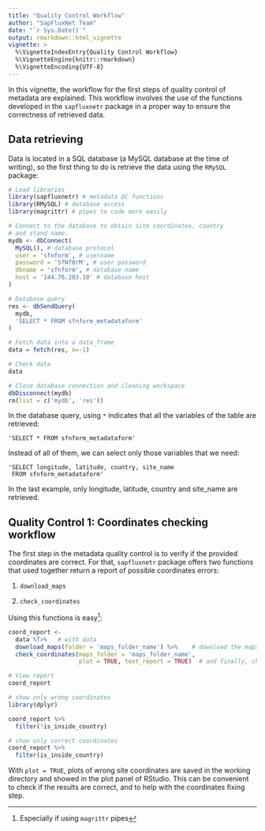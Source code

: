 ```yaml
---
title: "Quality Control Workflow"
author: "SapFluxNet Team"
date: "`r Sys.Date()`"
output: rmarkdown::html_vignette
vignette: >
  %\VignetteIndexEntry{Quality Control Workflow}
  %\VignetteEngine{knitr::rmarkdown}
  %\VignetteEncoding{UTF-8}
---
```


In this vignette, the workflow for the first steps of quality control of metadata
are explained. This workflow involves the use of the functions developed in the
`sapfluxnetr` package in a proper way to ensure the correctness of retrieved data.

## Data retrieving

Data is located in a SQL database (a MySQL database at the time of writing), so
the first thing to do is retrieve the data using the `RMySQL` package:

```r
# Load libraries
library(sapfluxnetr) # metadata QC functions
library(RMySQL) # database access
library(magrittr) # pipes to code more easily

# Connect to the database to obtain site coordinates, country
# and stand name.
mydb <- dbConnect(
  MySQL(), # database protocol
  user = 'sfnform', # username
  password = '5fNf0rM', # user password
  dbname = 'sfnform', # database name
  host = '144.76.203.10' # database host
)

# Database query
res <- dbSendQuery(
  mydb,
  'SELECT * FROM sfnform_metadataform'
)

# Fetch data into a data_frame
data = fetch(res, n=-1)

# Check data
data

# Close database connection and cleaning workspace
dbDisconnect(mydb)
rm(list = c('mydb', 'res'))
```

In the database query, using `*` indicates that all the variables of the table
are retrieved:

    'SELECT * FROM sfnform_metadataform'

Instead of all of them, we can select only those variables that we need:

    'SELECT longitude, latitude, country, site_name 
     FROM sfnform_metadataform'

In the last example, only longitude, latitude, country and site_name are
retrieved.

## Quality Control 1: Coordinates checking workflow

The first step in the metadata quality control is to verify if the provided
coordinates are correct. For that, `sapfluxnetr` package offers two functions
that used together return a report of possible coordinates errors:

  1. `download_maps`
  
  2. `check_coordinates`

Using this functions is easy^[Especially if using `magrittr` pipes]:

```r
coord_report <- 
  data %T>%   # with data
  download_maps(folder = 'maps_folder_name') %>%    # download the maps
  check_coordinates(maps_folder = 'maps_folder_name',
                    plot = TRUE, text_report = TRUE)  # and finally, check coords

# View report
coord_report

# show only wrong coordinates
library(dplyr)

coord_report %>%
  filter(!is_inside_country)

# show only correct coordinates
coord_report %>%
  filter(is_inside_country)
```

With `plot = TRUE`, plots of wrong site coordinates are saved in the working
directory and showed in the plot panel of RStudio. This can be convenient to
check if the results are correct, and to help with the coordinates fixing step.
